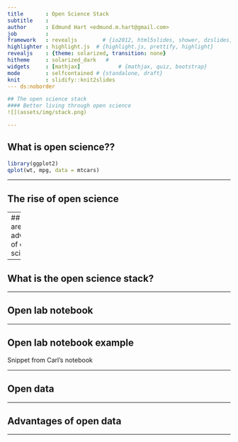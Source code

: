 ```yaml
---
title       : Open Science Stack
subtitle    : 
author      : Edmund Hart <edmund.m.hart@gmail.com>
job         : 
framework   : revealjs        # {io2012, html5slides, shower, dzslides, ...}
highlighter : highlight.js  # {highlight.js, prettify, highlight}
revealjs    : {theme: solarized, transition: none}
hitheme     : solarized_dark   # 
widgets     : [mathjax]            # {mathjax, quiz, bootstrap}
mode        : selfcontained # {standalone, draft}
knit        : slidify::knit2slides
--- ds:noborder

## The open science stack
#### Better living through open science
![](assets/img/stack.png)

--- 
```


## What is open science??

```r
library(ggplot2)
qplot(wt, mpg, data = mtcars)
```
---

## The rise of open science

---
## What are the advantages of open science

---

## What is the open science stack?

---

## Open lab notebook

---

## Open lab notebook example

Snippet from Carl's notebook

--- 

## Open data

---

## Advantages of open data

---

## 







